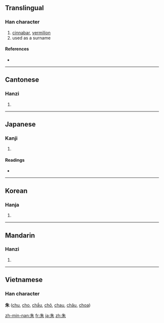 ==Translingual==

===Han character===
{{Han char|rn=75|rad=木|as=02|sn=6|four=2590<sub>0</sub>|canj=竹十木 (HJD)}}

# [[cinnabar]], [[vermilion]]
# used as a surname

====References====
* {{Han ref|kx=0509.130|dkj=14424|dj=0893.040|hdz=21154.030|uh=6731|ud=26417|bh=A6B6|bd=42678}}

----

==Cantonese==

===Hanzi===
{{yue-hanzi|jyut=|y=jyu1}}

# {{defn|Cantonese}}

----

==Japanese==

===Kanji===
{{ja-kanji|grade=c|rs=木02}}

# {{defn|Japanese}}

====Readings====
* {{ja-readings|on=[[しゅ]] (shu)|kun=[[あか]] (aka), [[あけ]] (ake)}}

----

==Korean==

===Hanja===
{{ko-hanja|hangeul=주|eumhun=|rv=ju|mr=chu|y=cwu}}

# {{defn|Korean}}

----

==Mandarin==

===Hanzi===
{{cmn-hanzi|pin=[[shú]] ([[shu2]]), [[zhū]] ([[zhu1]])|wg=shu<sup>2</sup>, chu<sup>1</sup>}}

# {{defn|Mandarin}}

----

==Vietnamese==
===Han character===
'''朱''' ([[chu]], [[cho]], [[chẩu]], [[chõ]], [[chau]], [[châu]], [[choa]])

[[zh-min-nan:朱]]
[[fr:朱]]
[[ja:朱]]
[[zh:朱]]